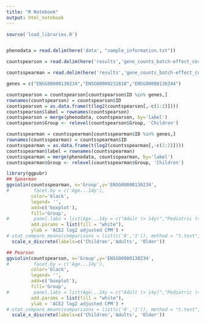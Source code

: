 ```yaml
---
title: "R Notebook"
output: html_notebook
---
```


```r
source('load_libraries.R')


phenodata = read.delim(here('data', "sample_information.txt"))

countspearson = read.delim(here('results','gene_counts_batch-effect_correction_Adults-Children_UK_Gambia_UK-ICL_AgesBatch1_scBatch_pearson.txt'))

countsspearman = read.delim(here('results','gene_counts_batch-effect_correction_Adults-Children_UK_Gambia_UK-ICL_AgesBatch1_scBatch_spearman.txt'))
```


```r
genes = c("ENSG00000130234","ENSG00000232810","ENSG00000136244")

countspearson = countspearson[countspearson$ID %in% genes,]
rownames(countspearson) = countspearson$ID
countspearson = as.data.frame(t(log2(countspearson[,-c(1:2)])))
countspearson$label = rownames(countspearson)
countspearson = merge(phenodata, countspearson, by='label')
countspearson$Group <- relevel(countspearson$Group, 'Children')

countsspearman = countsspearman[countsspearman$ID %in% genes,]
rownames(countsspearman) = countsspearman$ID
countsspearman = as.data.frame(t(log2(countsspearman[,-c(1:2)])))
countsspearman$label = rownames(countsspearman)
countsspearman = merge(phenodata, countsspearman, by='label')
countsspearman$Group <- relevel(countsspearman$Group, 'Children')

```

```r
library(ggpubr)
## Spearman
ggviolin(countsspearman, x='Group',y='ENSG00000130234', 
#         facet.by = c('Age...14y'),
         color='black',
         legend= '',
         add=c('boxplot'),
         fill='Group',
#         panel.labs = list(Age...14y = c("Adult (> 14y)","Pediatric (< 14y)")),
         add.params = list(fill = "white"),
         ylab = 'ACE2 log2 adjusted CPM') +
# stat_compare_means(comparisons = list(c('0','1')), method = "t.test",label.y = 990000)  +
  scale_x_discrete(labels=c('Children','Adults', 'Older'))

## Pearson
ggviolin(countspearson, x='Group',y='ENSG00000130234', 
#         facet.by = c('Age...14y'),
         color='black',
         legend= '',
         add=c('boxplot'),
         fill='Group',
#         panel.labs = list(Age...14y = c("Adult (> 14y)","Pediatric (< 14y)")),
         add.params = list(fill = "white"),
         ylab = 'ACE2 log2 adjusted CPM') +
# stat_compare_means(comparisons = list(c('0','1')), method = "t.test",label.y = 990000)  +
  scale_x_discrete(labels=c('Children','Adults', 'Older'))

```

